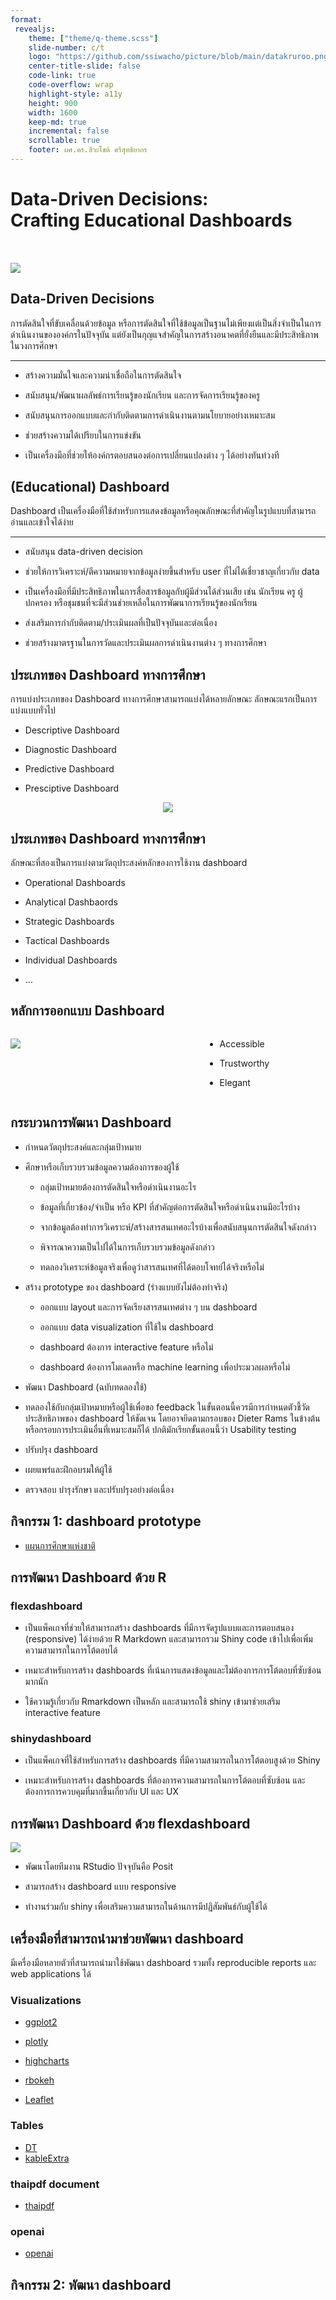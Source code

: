 ---
format: 
 revealjs:
    theme: ["theme/q-theme.scss"]
    slide-number: c/t
    logo: "https://github.com/ssiwacho/picture/blob/main/datakruroo.png?raw=true"
    center-title-slide: false
    code-link: true
    code-overflow: wrap
    highlight-style: a11y
    height: 900
    width: 1600
    keep-md: true
    incremental: false 
    scrollable: true
    footer: ผศ.ดร.สิวะโชติ ศรีสุทธิยากร
---

# Data-Driven Decisions: <br> Crafting Educational Dashboards

<div style = "position: relative; left: 770px;"> ผศ.ดร.สิวะโชติ ศรีสุทธิยากร</div>

![](<https://b1538966.smushcdn.com/1538966/wp-content/uploads/2018/07/identify-what-makes-a-good-dashboard-by-analyzing-a-bad-one.png?lossy=1&strip=1&webp=1>)

## Data-Driven Decisions

การตัดสินใจที่ขับเคลื่อนด้วยข้อมูล หรือการตัดสินใจที่ใช้ข้อมูลเป็นฐานไม่เพียงแต่เป็นสิ่งจำเป็นในการดำเนินงานขององค์กรในปัจจุบัน แต่ยังเป็นกุญแจสำคัญในการสร้างอนาคตที่ยั่งยืนและมีประสิทธิภาพในวงการศึกษา

<hr>


- สร้างความมั่นใจและความน่าเชื่อถือในการตัดสินใจ

- สนับสนุน/พัฒนาผลลัพธ์การเรียนรู้ของนักเรียน และการจัดการเรียนรู้ของครู

- สนับสนุนการออกแบบและกำกับติดตามการดำเนินงานตามนโยบายอย่างเหมาะสม

- ช่วยสร้างความได้เปรียบในการแข่งขัน

- เป็นเครื่องมือที่ช่วยให้องค์กรตอบสนองต่อการเปลี่ยนแปลงต่าง ๆ ได้อย่างทันท่วงที

## (Educational) Dashboard

Dashboard เป็นเครื่องมือที่ใช้สำหรับการแสดงข้อมูลหรือคุณลักษณะที่สำคัญในรูปแบบที่สามารถอ่านและเข้าใจได้ง่าย

<hr>

- สนับสนุน data-driven decision

- ช่วยให้การวิเคราะห์/ตีความหมายจากข้อมูลง่ายขึ้นสำหรับ user ที่ไม่ได้เชี่ยวชาญเกี่ยวกับ data

- เป็นเครื่องมือที่มีประสิทธิภาพในการสื่อสารข้อมูลกับผู้มีส่วนได้ส่วนเสีย เช่น นักเรียน ครู ผู้ปกครอง หรือชุมชนที่จะมีส่วนช่วยเหลือในการพัฒนาการเรียนรู้ของนักเรียน

- ส่งเสริมการกำกับติดตาม/ประเมินผลที่เป็นปัจจุบันและต่อเนื่อง

- ช่วยสร้างมาตรฐานในการวัดและประเมินผลการดำเนินงานต่าง ๆ ทางการศึกษา

## ประเภทของ Dashboard ทางการศึกษา

การแบ่งประเภทของ Dashboard ทางการศึกษาสามารถแบ่งได้หลายลักษณะ ลักษณะแรกเป็นการแบ่งแบบทั่วไป

- Descriptive Dashboard

- Diagnostic Dashboard

- Predictive Dashboard

- Presciptive Dashboard

<center>
![](https://media.springernature.com/full/springer-static/image/art%3A10.1186%2Fs41239-021-00313-7/MediaObjects/41239_2021_313_Fig3_HTML.png?as=webp)
</center>

## ประเภทของ Dashboard ทางการศึกษา

ลักษณะที่สองเป็นการแบ่งตามวัตถุประสงค์หลักของการใช้งาน dashboard

- Operational Dashboards

- Analytical Dashbaords

- Strategic Dashboards

- Tactical Dashboards

- Individual Dashboards

- ...

## หลักการออกแบบ Dashboard


:::: columns

::: {.column width="60%"}


![](https://github.com/ssiwacho/picture/blob/main/design.,png.png?raw=true)

:::

::: {.column width="40%"}


-   Accessible

-   Trustworthy

-   Elegant
:::
::::

## กระบวนการพัฒนา Dashboard

- กำหนดวัตถุประสงค์และกลุ่มเป้าหมาย

- ศึกษาหรือเก็บรวบรวมข้อมูลความต้องการของผู้ใช้
  
  - กลุ่มเป้าหมายต้องการตัดสินใจหรือดำเนินงานอะไร
  
  - ข้อมูลที่เกี่ยวข้อง/จำเป็น หรือ KPI ที่สำคัญต่อการตัดสินใจหรือดำเนินงานมีอะไรบ้าง
  
  - จากข้อมูลต้องทำการวิเคราะห์/สร้างสารสนเทศอะไรบ้างเพื่อสนับสนุนการตัดสินใจดังกล่าว
  
  - พิจารณาความเป็นไปได้ในการเก็บรวบรวมข้อมูลดังกล่าว
  
  - ทดลองวิเคราะห์ข้อมูลจริงเพื่อดูว่าสารสนเทศที่ได้ตอบโจทย์ได้จริงหรือไม่
  
- สร้าง prototype ของ dashboard (ร่างแบบยังไม่ต้องทำจริง)

  - ออกแบบ layout และการจัดเรียงสารสนเทศต่าง ๆ บน dashboard

  - ออกแบบ data visualization ที่ใช้ใน dashboard
  
  - dashboard ต้องการ interactive feature หรือไม่
  
  - dashboard ต้องการโมเดลหรือ machine learning เพื่อประมวลผลหรือไม่
  
- พัฒนา Dashboard (ฉบับทดลองใช้) 

- ทดลองใช้กับกลุ่มเป้าหมายหรือผู้ใช้เพื่อขอ feedback ในขั้นตอนนี้ควรมีการกำหนดตัวชี้วัดประสิทธิภาพของ dashboard ให้ชัดเจน โดยอาจยึดตามกรอบของ Dieter Rams ในข้างต้นหรือกรอบการประเมินอื่นที่เหมาะสมก็ได้ ปกติมักเรียกขั้นตอนนี้ว่า Usability testing 

- ปรับปรุง dashboard 

- เผยแพร่และฝึกอบรมให้ผู้ใช้

- ตรวจสอบ บำรุงรักษา และปรับปรุงอย่างต่อเนื่อง

## กิจกรรม 1: dashboard prototype

- [แผนการศึกษาแห่งชาติ](https://cbethailand.com/wp-content/uploads/2021/10/2-%E0%B9%81%E0%B8%9C%E0%B8%99%E0%B8%81%E0%B8%B2%E0%B8%A3%E0%B8%A8%E0%B8%B6%E0%B8%81%E0%B8%A9%E0%B8%B2%E0%B9%81%E0%B8%AB%E0%B9%88%E0%B8%87%E0%B8%8A%E0%B8%B2%E0%B8%95%E0%B8%B4.pdf)




## การพัฒนา Dashboard ด้วย R

### flexdashboard 

- เป็นแพ็คเกจที่ช่วยให้สามารถสร้าง dashboards ที่มีการจัดรูปแบบและการตอบสนอง (responsive) ได้ง่ายด้วย R Markdown และสามารถรวม Shiny code เข้าไปเพื่อเพิ่มความสามารถในการโต้ตอบได้

- เหมาะสำหรับการสร้าง dashboards ที่เน้นการแสดงข้อมูลและไม่ต้องการการโต้ตอบที่ซับซ้อนมากนัก

- ใช้ความรู้เกี่ยวกับ Rmarkdown เป็นหลัก และสามารถใช้ shiny เข้ามาช่วยเสริม interactive feature 

### shinydashboard

- เป็นแพ็คเกจที่ใช้สำหรับการสร้าง dashboards ที่มีความสามารถในการโต้ตอบสูงด้วย Shiny

- เหมาะสำหรับการสร้าง dashboards ที่ต้องการความสามารถในการโต้ตอบที่ซับซ้อน และต้องการการควบคุมที่มากขึ้นเกี่ยวกับ UI และ UX

## การพัฒนา Dashboard ด้วย flexdashboard

[![](https://posit.co/wp-content/uploads/2016/05/Untitled-design.jpg)](https://pkgs.rstudio.com/flexdashboard/)

- พัฒนาโดยทีมงาน RStudio ปัจจุบันคือ Posit

- สามารถสร้าง dashboard แบบ responsive 

- ทำงานร่วมกับ shiny เพื่อเสริมความสามารถในด้านการมีปฏิสัมพันธ์กับผู้ใช้ได้


## เครื่องมือที่สามารถนำมาช่วยพัฒนา dashboard

มีเครื่องมือหลายตัวที่สามารถนำมาใช้พัฒนา dashboard รวมทั้ง reproducible reports และ web applications ได้


### Visualizations

- [ggplot2](https://ggplot2.tidyverse.org/)

- [plotly](https://plotly.com/r/)

- [highcharts](https://www.highcharts.com/blog/tutorials/highcharts-for-r-users/)

- [rbokeh](https://hafen.github.io/rbokeh/articles/rbokeh.html)

- [Leaflet](https://rstudio.github.io/leaflet/)

### Tables

- [DT](https://rstudio.github.io/DT/)
- [kableExtra](https://cran.r-project.org/web/packages/kableExtra/vignettes/awesome_table_in_html.html)

### thaipdf document

- [thaipdf](https://lightbridge-ks.github.io/thaipdf/)

### openai

- [openai](https://openai.com/)

## กิจกรรม 2: พัฒนา dashboard



